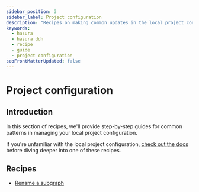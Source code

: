 ```yaml
---
sidebar_position: 3
sidebar_label: Project configuration
description: "Recipes on making common updates in the local project configuration."
keywords:
  - hasura
  - hasura ddn
  - recipe
  - guide
  - project configuration
seoFrontMatterUpdated: false
---
```


# Project configuration

## Introduction

In this section of recipes, we'll provide step-by-step guides for common patterns in managing your local project
configuration.

If you're unfamiliar with the local project configuration, [check out the
docs](/project-configuration/overview.mdx) before diving deeper into one of these recipes.

## Recipes

- [Rename a subgraph](/recipes/project-config/rename-subgraph.mdx)
